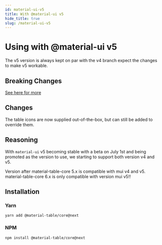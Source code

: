 ```yaml
---
id: material-ui-v5
title: With @material-ui v5
hide_title: true
slug: /material-ui-v5
---
```


# Using with @material-ui v5

The v5 version is always kept on par with the v4 branch expect the changes to make v5 workable.

## Breaking Changes

[See here for more](/docs/breaking-changes#material-ui-v5)

## Changes

The table icons are now supplied out-of-the-box, but can still be added to override them.

## Reasoning

With `material-ui` v5 becoming stable with a beta on July 1st and being promoted as the version to use, we starting to support both version v4 and v5.

Version after material-table-core 5.x is compatible with mui v4 and v5.
material-table-core 6.x is only compatible with version mui v5!!

## Installation

### Yarn

`yarn add @material-table/core@next`

### NPM

`npm install @material-table/core@next`
